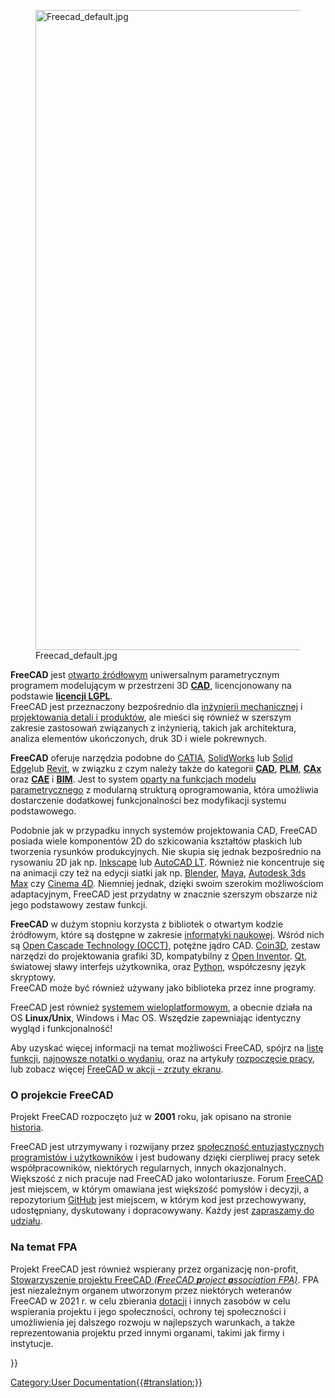 <languages/>
{{Docnav/pl
|[[Online Help Startpage/pl|Pomoc Online dla Strony startowej]]
|[[Feature list/pl|Lista funkcji]]
}}

[[Image:Freecad default.jpg|1024px|center]] 

<div class="mw-translate-fuzzy">
'''FreeCAD''' jest [http://en.wikipedia.org/wiki/Open_source otwarto źródłowym] uniwersalnym parametrycznym programem modelującym w przestrzeni 3D [http://en.wikipedia.org/wiki/CAD '''CAD'''], licencjonowany na podstawie ''' [[License/pl|licencji LGPL]] '''.<br>
FreeCAD jest przeznaczony bezpośrednio dla [http://en.wikipedia.org/wiki/Mechanical_engineering inżynierii mechanicznej] i [http://en.wikipedia.org/wiki/Product_design projektowania detali i produktów], ale mieści się również w szerszym zakresie zastosowań związanych z inżynierią, takich jak architektura, analiza elementów ukończonych, druk 3D i wiele pokrewnych.
</div>

<div class="mw-translate-fuzzy">
'''FreeCAD''' oferuje narzędzia podobne do  [http://en.wikipedia.org/wiki/CATIA CATIA], [https://en.wikipedia.org/wiki/Solidworks SolidWorks] lub [http://en.wikipedia.org/wiki/Solid_Edge Solid Edge]lub [https://en.wikipedia.org/wiki/Autodesk_Revit Revit], w związku z czym należy także do kategorii [http://en.wikipedia.org/wiki/CAD '''CAD'''], [http://en.wikipedia.org/wiki/Product_Lifecycle_Management '''PLM'''], [http://en.wikipedia.org/wiki/CAx '''CAx'''] oraz [http://en.wikipedia.org/wiki/Computer-aided_engineering '''CAE'''] i [https://en.wikipedia.org/wiki/Building_information_modeling '''BIM''']. Jest to system [http://en.wikipedia.org/wiki/Parametric_feature_based_modeler oparty na funkcjach modelu parametrycznego] z modularną strukturą oprogramowania, która umożliwia dostarczenie dodatkowej funkcjonalności bez modyfikacji systemu podstawowego.
</div>

<div class="mw-translate-fuzzy">
Podobnie jak w przypadku innych systemów projektowania CAD, FreeCAD posiada wiele komponentów 2D do szkicowania kształtów płaskich lub tworzenia rysunków produkcyjnych. Nie skupia się jednak bezpośrednio na rysowaniu 2D jak np. [https://inkscape.org/ Inkscape] lub [http://en.wikipedia.org/wiki/AutoCAD#AutoCAD_LT AutoCAD LT]. Również nie koncentruje się na animacji czy też na edycji siatki jak np. [https://www.blender.org/ Blender], [http://en.wikipedia.org/wiki/Maya_(software) Maya], [https://en.wikipedia.org/wiki/Autodesk_3ds_Max Autodesk 3ds Max] czy [http://en.wikipedia.org/wiki/CINEMA_4D Cinema 4D]. Niemniej jednak, dzięki swoim szerokim możliwościom adaptacyjnym, FreeCAD jest przydatny w znacznie szerszym obszarze niż jego podstawowy zestaw funkcji.
</div>

<div class="mw-translate-fuzzy">
'''FreeCAD''' w dużym stopniu korzysta z bibliotek o otwartym kodzie źródłowym, które są dostępne w zakresie [http://en.wikipedia.org/wiki/Scientific_Computation informatyki naukowej]. Wśród nich są [http://OpenCascade.org Open Cascade Technology (OCCT)], potężne jądro CAD. [https://github.com/coin3d/coin/wiki Coin3D], zestaw narzędzi do projektowania grafiki 3D, kompatybilny z [http://en.wikipedia.org/wiki/Open_Inventor Open Inventor]. [http://www.qt.io/ Qt], światowej sławy interfejs użytkownika, oraz [http://www.python.org Python], współczesny język skryptowy. <br>FreeCAD może być również używany jako biblioteka przez inne programy.
</div>

<div class="mw-translate-fuzzy">
FreeCAD jest również [http://en.wikipedia.org/wiki/Cross-platform systemem wieloplatformowym], a obecnie działa na OS '''Linux/Unix''', Windows i Mac OS. Wszędzie zapewniając identyczny wygląd i funkcjonalność!
</div>

Aby uzyskać więcej informacji na temat możliwości FreeCAD, spójrz na [[Feature_list/pl|listę funkcji]], [[Feature_list#Release_notes/pl|najnowsze notatki o wydaniu]], oraz na artykuły [[Getting_started/pl|rozpoczęcie pracy]], lub zobacz więcej [[Screenshots/pl|FreeCAD w akcji - zrzuty ekranu]].

<span id="About_the_FreeCAD_project"></span>
===O projekcie FreeCAD===

Projekt FreeCAD rozpoczęto już w '''2001''' roku, jak opisano na stronie [[history/pl|historia]]. 

<div class="mw-translate-fuzzy">
FreeCAD jest utrzymywany i rozwijany przez [[Contributors/pl|społeczność entuzjastycznych programistów i użytkowników]] i jest budowany dzięki cierpliwej pracy setek współpracowników, niektórych regularnych, innych okazjonalnych. Większość z nich pracuje nad FreeCAD jako wolontariusze. Forum [http://forum.freecad.org FreeCAD] jest miejscem, w którym omawiana jest większość pomysłów i decyzji, a repozytorium [https://github.com/FreeCAD/FreeCAD GitHub] jest miejscem, w którym kod jest przechowywany, udostępniany, dyskutowany i dopracowywany. Każdy jest [[Help_FreeCAD/pl|zapraszamy do udziału]].
</div>

<span id="About_the_FPA"></span>
===Na temat FPA===

Projekt FreeCAD jest również wspierany przez organizację non-profit, [https://fpa.freecad.org Stowarzyszenie projektu FreeCAD ''('''F'''reeCAD '''p'''roject '''a'''ssociation FPA)'']. FPA jest niezależnym organem utworzonym przez niektórych weteranów FreeCAD w 2021 r. w celu zbierania [[Donate/pl|dotacji]] i innych zasobów w celu wspierania projektu i jego społeczności, ochrony tej społeczności i umożliwienia jej dalszego rozwoju w najlepszych warunkach, a także reprezentowania projektu przed innymi organami, takimi jak firmy i instytucje.


{{Docnav/pl
|[[Online Help Startpage/pl|Pomoc Online dla Strony startowej]]
|[[Feature list/pl|Lista funkcji]]
}}

{{Userdocnavi{{#translation:}}}}
[[Category:User Documentation{{#translation:}}]]